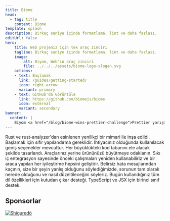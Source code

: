 ```yaml
---
title: Biome
head:
  - tag: title
    content: Biome
template: splash
description: Birkaç saniye içinde formatlama, lint ve daha fazlası.
editUrl: false
hero:
    title: Web projeniz için tek araç zinciri
    tagline: Birkaç saniye içinde formatlama, lint ve daha fazlası.
    image:
        alt: Biyom, Web'in araç zinciri
        file: ../../../assets/biome-logo-slogan.svg
    actions:
    - text: Başlamak
      link: /guides/getting-started/
      icon: right-arrow
      variant: primary
    - text: GitHub'da Görüntüle
      link: https://github.com/biomejs/biome
      icon: external
      variant: secondary
banner:
  content: |
    Biyom <a href="/blog/biome-wins-prettier-challenge">Prettier yarışmasının</a> ödülünü kazandı!
---
```




<CardGrid stagger>
    <Card title="Hızlı" icon="rocket">
        Rust ve rust-analyzer'dan esinlenen yenilikçi bir mimari ile inşa edildi.
    </Card>
    <Card title="Basit" icon="pencil">
        Başlamak için sıfır yapılandırma gereklidir. İhtiyacınız olduğunda kullanılacak geniş seçenekler mevcuttur.
    </Card>
    <Card title="Ölçeklenebilir" icon="random">
        Her büyüklükteki kod tabanını ele alacak şekilde tasarlandı. Araçlarınız yerine ürününüzü büyütmeye odaklanın.
    </Card>
    <Card title="Optimize Edilmiş" icon="setting">
        Sıkı iç entegrasyon sayesinde önceki çalışmaları yeniden kullanabiliriz ve bir araca yapılan her iyileştirme hepsini geliştirir.
    </Card>
    <Card title="Eyleme Geçirici & Bilgilendirici" icon="information">
        Belirsiz hata mesajlarından kaçının, size bir şeyin yanlış olduğunu söylediğimizde, sorunun tam olarak nerede olduğunu ve nasıl düzeltileceğini söyleriz.
    </Card>
    <Card title="Piller Dahil" icon="add-document">
        Bugün kullandığınız tüm dil özellikleri için kutudan çıkar desteği. TypeScript ve JSX için birinci sınıf destek.
    </Card>
</CardGrid>


## Sponsorlar

<div class="sponsors">
    <a class="sponsors-row" href="https://shiguredo.jp/" rel="nofollow">
      <img title="Shiguredō" src="https://camo.githubusercontent.com/58b1dd652b0e2bfb67b97b59c2785bd5694dc0e9e8f6ce2a4182eacc35ed1fec/68747470733a2f2f73686967757265646f2e6a702f6f6666696369616c5f73686967757265646f5f6c6f676f2e737667" data-canonical-src="https://shiguredo.jp/official_shiguredo_logo.svg"  />
    </a>
</div>

